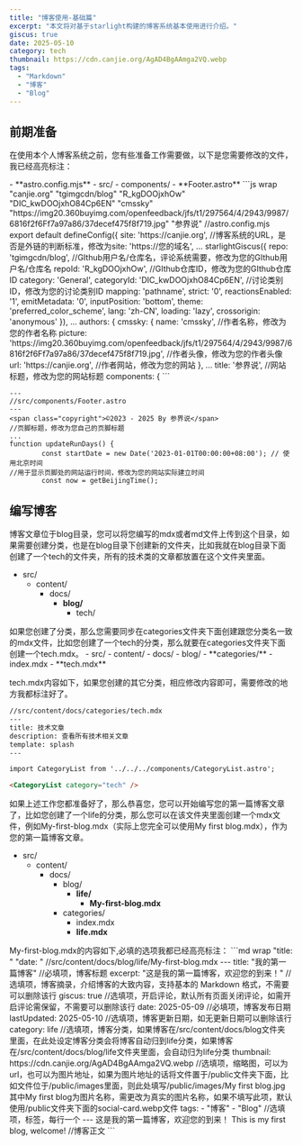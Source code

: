 ```yaml
---
title: "博客使用-基础篇"
excerpt: "本文将对基于starlight构建的博客系统基本使用进行介绍。"
giscus: true
date: 2025-05-10
category: tech
thumbnail: https://cdn.canjie.org/AgAD4BgAAmga2VQ.webp
tags:
  - "Markdown"
  - "博客"
  - "Blog"
---
```



## 前期准备
在使用本个人博客系统之前，您有些准备工作需要做，以下是您需要修改的文件，我已经高亮标注：

<FileTree>
- **astro.config.mjs**
- src/
  - components/
    - **Footer.astro**
</FileTree>

<Tabs>
<TabItem label="astro.config.mjs">
```js wrap "canjie.org" "tgimgcdn/blog" "R_kgDOOjxhOw" "DIC_kwDOOjxhO84Cp6EN" "cmssky" "https://img20.360buyimg.com/openfeedback/jfs/t1/297564/4/2943/9987/6816f2f6Ff7a97a86/37decef475f8f719.jpg" "参界说" 
//astro.config.mjs 
export default defineConfig({
	site: 'https://canjie.org',
//博客系统的URL，是否是外链的判断标准，修改为site: 'https://您的域名',
...
starlightGiscus({
					repo: 'tgimgcdn/blog',
//GIthub用户名/仓库名，评论系统需要，修改为您的GIthub用户名/仓库名
					repoId: 'R_kgDOOjxhOw',
//GIthub仓库ID，修改为您的GIthub仓库ID
					category: 'General',
					categoryId: 'DIC_kwDOOjxhO84Cp6EN',
//讨论类别ID，修改为您的讨论类别ID
					mapping: 'pathname',
					strict: '0',
					reactionsEnabled: '1',
					emitMetadata: '0',
					inputPosition: 'bottom',
					theme: 'preferred_color_scheme',
					lang: 'zh-CN',
					loading: 'lazy',
					crossorigin: 'anonymous'
				}),
...
authors: {
						cmssky: {
							name: 'cmssky',
//作者名称，修改为您的作者名称
							picture: 'https://img20.360buyimg.com/openfeedback/jfs/t1/297564/4/2943/9987/6816f2f6Ff7a97a86/37decef475f8f719.jpg',
//作者头像，修改为您的作者头像
							url: 'https://canjie.org',
//作者网站，修改为您的网站
						},
...
title: '参界说',
//网站标题，修改为您的网站标题
			components: {
```
</TabItem>

<TabItem label="Footer.astro">

```astro wrap "参界说" "2023-01-01"
---
//src/components/Footer.astro
---
<span class="copyright">©2023 - 2025 By 参界说</span>
//页脚标题，修改为您自己的页脚标题
...
function updateRunDays() {
        const startDate = new Date('2023-01-01T00:00:00+08:00'); // 使用北京时间
//用于显示页脚处的网站运行时间，修改为您的网站实际建立时间
        const now = getBeijingTime();
```
</TabItem>
</Tabs>



## 编写博客
博客文章位于blog目录，您可以将您编写的mdx或者md文件上传到这个目录，如果需要创建分类，也是在blog目录下创建新的文件夹，比如我就在blog目录下面创建了一个tech的文件夹，所有的技术类的文章都放置在这个文件夹里面。
<FileTree>
- src/
  - content/
    - docs/
      - **blog/**
        - tech/
</FileTree>
如果您创建了分类，那么您需要同步在categories文件夹下面创建跟您分类名一致的mdx文件，比如您创建了一个tech的分类，那么就要在categories文件夹下面创建一个tech.mdx。
<FileTree>
- src/
  - content/
    - docs/
      - blog/
      - **categories/**
        - index.mdx
        - **tech.mdx**
</FileTree>

tech.mdx内容如下，如果您创建的其它分类，相应修改内容即可，需要修改的地方我都标注好了。
```md "技术" "tech"
//src/content/docs/categories/tech.mdx
---
title: 技术文章
description: 查看所有技术相关文章
template: splash
---

import CategoryList from '../../../components/CategoryList.astro';

<CategoryList category="tech" /> 
```
如果上述工作您都准备好了，那么恭喜您，您可以开始编写您的第一篇博客文章了，比如您创建了一个life的分类，那么您可以在该文件夹里面创建一个mdx文件，例如My-first-blog.mdx（实际上您完全可以使用My first blog.mdx），作为您的第一篇博客文章。
<FileTree>
- src/
  - content/
    - docs/
      - blog/
        - **life/**
          - **My-first-blog.mdx**
      - categories/
        - index.mdx
        - **life.mdx**
</FileTree>
My-first-blog.mdx的内容如下,必填的选项我都已经高亮标注：
```md wrap "title: " "date: "
//src/content/docs/blog/life/My-first-blog.mdx
---
title: "我的第一篇博客"                                       
//必填项，博客标题
excerpt: "这是我的第一篇博客，欢迎您的到来！"                   
//选填项，博客摘录，介绍博客的大致内容，支持基本的 Markdown 格式，不需要可以删除该行
giscus: true                                                 
//选填项，开启评论，默认所有页面关闭评论，如需开启评论需保留，不需要可以删除该行
date: 2025-05-09                                             
//必填项，博客发布日期
lastUpdated: 2025-05-10                                      
//选填项，博客更新日期，如无更新日期可以删除该行
category: life                                               
//选填项，博客分类，如果博客在/src/content/docs/blog文件夹里面，在此处设定博客分类会将博客自动归到life分类，如果博客在/src/content/docs/blog/life文件夹里面，会自动归为life分类
thumbnail: https://cdn.canjie.org/AgAD4BgAAmga2VQ.webp       
//选填项，缩略图，可以为url，也可以为图片地址，如果为图片地址的话将文件置于/public文件夹下面，比如文件位于/public/images里面，则此处填写/public/images/My first blog.jpg 其中My first blog为图片名称，需更改为真实的图片名称，如果不填写此项，默认使用/public文件夹下面的social-card.webp文件
tags:                                                        
  - "博客"
  - "Blog"
//选填项，标签，每行一个
---
这是我的第一篇博客，欢迎您的到来！                              
This is my first blog, welcome!
//博客正文
```


